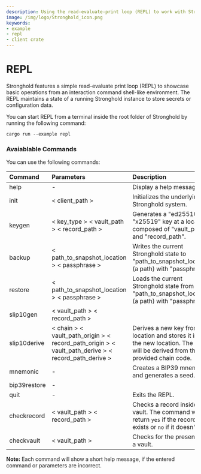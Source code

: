 ```yaml
---
description: Using the read-evaluate-print loop (REPL) to work with Stronghold interactively
image: /img/logo/Stronghold_icon.png
keywords:
- example
- repl
- client crate
---
```


# REPL
Stronghold features a simple read-evaluate print loop (REPL) to showcase basic operations from an interaction command shell-like environment. The REPL maintains a state of a running Stronghold instance to store secrets or configuration data. 

You can start REPL from a terminal inside the root folder of Stronghold by running the following command:

```shell
cargo run --example repl
```

### Avaiablable Commands

You can use the following commands:


| Command      | Parameters                                                                                          | Description                                                                                                                    |
|:-------------|:----------------------------------------------------------------------------------------------------|:-------------------------------------------------------------------------------------------------------------------------------|
| help         | -                                                                                                   | Display a help message.                                                                                                        |
| init         | < client_path >                                                                                     | Initializes the underlying Stronghold system.                                                                                  |
| keygen       | < key_type > < vault_path > < record_path >                                                         | Generates a "ed25510" or "x25519" key at a location composed of "vault_path" and "record_path".                                |
| backup       | < path_to_snapshot_location > < passphrase >                                                        | Writes the current Stronghold state to "path_to_snapshot_location" (a path) with "passphrase".                                 |
| restore      | < path_to_snapshot_location > < passphrase >                                                        | Loads the current Stronghold state from "path_to_snapshot_location" (a path) with "passphrase".                                |
| slip10gen    | < vault_path > < record_path >                                                                      |                                                                                                                                |
| slip10derive | < chain > < vault_path_origin > < record_path_origin > < vault_path_derive > < record_path_derive > | Derives a new key from old location and stores it into the new location. The key will be derived from the provided chain code. |
| mnemonic     | -                                                                                                   | Creates a BIP39 mnemonic and generates a seed.                                                                                 |
| bip39restore | -                                                                                                   |                                                                                                                                |
| quit         | -                                                                                                   | Exits the REPL.                                                                                                                |
| checkrecord  | < vault_path > < record_path >                                                                      | Checks a record inside the vault. The command will return `yes` if the record exists or `no` if it doesn't.                    |
| checkvault   | < vault_path >                                                                                      | Checks for the presence of a vault.                                                                                            |

**Note:**
Each command will show a short help message, if the entered command or parameters are incorrect.
